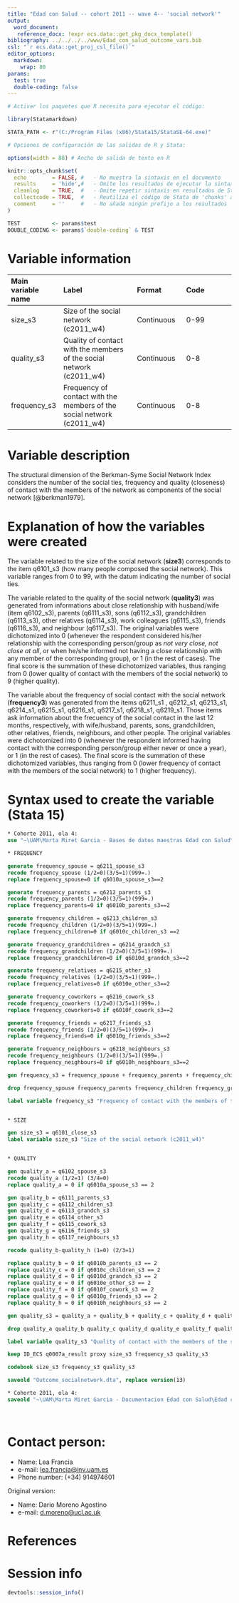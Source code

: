 ```yaml
---
title: "Edad con Salud -- cohort 2011 -- wave 4-- 'social network'" 
output:
  word_document:
   reference_docx: !expr ecs.data::get_pkg_docx_template()
bibliography: ../../../../www/Edad_con_salud_outcome_vars.bib 
csl: "`r ecs.data::get_proj_csl_file()`"
editor_options: 
  markdown:
    wrap: 80
params:
  test: true
  double-coding: false
---
```


```r
# Activar los paquetes que R necesita para ejecutar el código:

library(Statamarkdown)

STATA_PATH <- r"(C:/Program Files (x86)/Stata15/StataSE-64.exe)"

# Opciones de configuración de las salidas de R y Stata:

options(width = 88) # Ancho de salida de texto en R

knitr::opts_chunk$set(
  echo        = FALSE, #   - No muestra la sintaxis en el documento
  results     = 'hide',#   - Omite los resultados de ejecutar la sintaxis
  cleanlog    = TRUE,  #   - Omite repetir sintaxis en resultados de Stata
  collectcode = TRUE,  #   - Reutiliza el código de Stata de 'chunks' anteriores
  comment     = ''     #   - No añade ningún prefijo a los resultados
)

TEST          <- params$test
DOUBLE_CODING <- params$`double-coding` & TEST
```

# Variable information

| Main variable name | Label                                                                  | Format     | Code |
|:-----------------|:--------------------------|:-----------------|:-----------------|
| size_s3            | Size of the social network (c2011_w4)                                  | Continuous | 0-99 |
| quality_s3         | Quality of contact with the members of the social network (c2011_w4)   | Continuous | 0-8  |
| frequency_s3       | Frequency of contact with the members of the social network (c2011_w4) | Continuous | 0-8  |

# Variable description

The structural dimension of the Berkman-Syme Social Network Index considers the
number of the social ties, frequency and quality (closeness) of contact with the
members of the network as components of the social network [@berkman1979].

# Explanation of how the variables were created

The variable related to the size of the social network (**size3**) corresponds
to the item q6101_s3 (how many people composed the social network). This
variable ranges from 0 to 99, with the datum indicating the number of social
ties.

The variable related to the quality of the social network (**quality3**) was
generated from informations about close relationship with husband/wife (item
q6102_s3), parents (q6111_s3), sons (q6112_s3), grandchildren (q6113_s3), other
relatives (q6114_s3), work colleagues (q6115_s3), friends (q6116_s3), and
neighbour (q6117_s3). The original variables were dichotomized into 0 (whenever
the respondent considered his/her relationship with the corresponding
person/group as *not very close,* *not close at all*, or when he/she informed
not having a close relationship with any member of the corresponding group), or
1 (in the rest of cases). The final score is the summation of these dichotomized
variables, thus ranging from 0 (lower quality of contact with the members of the
social network) to 9 (higher quality).

The variable about the frequency of social contact with the social network
(**frequency3**) was generated from the items q6211_s1 , q6212_s1, q6213_s1,
q6214_s1, q6215_s1, q6216_s1, q6217_s1, q6218_s1, q6219_s1. Those items ask
information about the frecuency of the social contact in the last 12 months,
respectively, with wife/husband, parents, sons, grandchildren, other relatives,
friends, neighbours, and other people. The original variables were dichotomized
into 0 (whenever the respondent informed having contact with the corresponding
person/group either never or once a year), or 1 (in the rest of cases). The
final score is the summation of these dichotomized variables, thus ranging from
0 (lower frequency of contact with the members of the social network) to 1
(higher frequency).

# Syntax used to create the variable (Stata 15)

```stata

* Cohorte 2011, ola 4:
use "~\UAM\Marta Miret Garcia - Bases de datos maestras Edad con Salud\Ola_4\Cohorte 2011\rawdata_c2011w4.dta"

```

```stata
* FREQUENCY

generate frequency_spouse = q6211_spouse_s3
recode frequency_spouse (1/2=0)(3/5=1)(999=.)
replace frequency_spouse=0 if q6010a_spouse_s3==2

generate frequency_parents = q6212_parents_s3
recode frequency_parents (1/2=0)(3/5=1)(999=.)
replace frequency_parents=0 if q6010b_parents_s3==2

generate frequency_children = q6213_children_s3
recode frequency_children (1/2=0)(3/5=1)(999=.)
replace frequency_children=0 if q6010c_children_s3 ==2

generate frequency_grandchildren = q6214_grandch_s3
recode frequency_grandchildren (1/2=0)(3/5=1)(999=.)
replace frequency_grandchildren=0 if q6010d_grandch_s3==2

generate frequency_relatives = q6215_other_s3
recode frequency_relatives (1/2=0)(3/5=1)(999=.)
replace frequency_relatives=0 if q6010e_other_s3==2

generate frequency_coworkers = q6216_cowork_s3 
recode frequency_coworkers (1/2=0)(3/5=1)(999=.)
replace frequency_coworkers=0 if q6010f_cowork_s3==2

generate frequency_friends = q6217_friends_s3 
recode frequency_friends (1/2=0)(3/5=1)(999=.)
replace frequency_friends=0 if q6010g_friends_s3==2

generate frequency_neighbours = q6218_neighbours_s3 
recode frequency_neighbours (1/2=0)(3/5=1)(999=.)
replace frequency_neighbours=0 if q6010h_neighbours_s3==2

gen frequency_s3 = frequency_spouse + frequency_parents + frequency_children + frequency_grandchildren + frequency_relatives + frequency_coworkers + frequency_friends + frequency_neighbours

drop frequency_spouse frequency_parents frequency_children frequency_grandchildren frequency_relatives frequency_coworkers frequency_friends frequency_neighbours

label variable frequency_s3 "Frequency of contact with the members of the social network (c2011_w4)"


* SIZE

gen size_s3 = q6101_close_s3
label variable size_s3 "Size of the social network (c2011_w4)"


* QUALITY

gen quality_a = q6102_spouse_s3
recode quality_a (1/2=1) (3/4=0) 
replace quality_a = 0 if q6010a_spouse_s3 == 2

gen quality_b = q6111_parents_s3
gen quality_c = q6112_children_s3
gen quality_d = q6113_grandch_s3
gen quality_e = q6114_other_s3
gen quality_f = q6115_cowork_s3
gen quality_g = q6116_friends_s3
gen quality_h = q6117_neighbours_s3

recode quality_b-quality_h (1=0) (2/3=1)

replace quality_b = 0 if q6010b_parents_s3 == 2
replace quality_c = 0 if q6010c_children_s3 == 2
replace quality_d = 0 if q6010d_grandch_s3 == 2
replace quality_e = 0 if q6010e_other_s3 == 2
replace quality_f = 0 if q6010f_cowork_s3 == 2
replace quality_g = 0 if q6010g_friends_s3 == 2
replace quality_h = 0 if q6010h_neighbours_s3 == 2

gen quality_s3 = quality_a + quality_b + quality_c + quality_d + quality_e + quality_f + quality_g + quality_h

drop quality_a quality_b quality_c quality_d quality_e quality_f quality_g quality_h

label variable quality_s3 "Quality of contact with the members of the social network (c2011_w4)"

```

```stata

keep ID_ECS q0007a_result proxy size_s3 frequency_s3 quality_s3

codebook size_s3 frequency_s3 quality_s3
```

```stata
saveold "Outcome_socialnetwork.dta", replace version(13)
```

```stata
* Cohorte 2011, ola 4:
saveold "~\UAM\Marta Miret Garcia - Documentacion Edad con Salud\Edad con salud - Ola 4\Outcomes\Cohorte 2011\Outcome datasets\Outcome_socialnetwork.dta", replace version(13)

```

<br>

# Contact person:

-   Name: Lea Francia
-   e-mail: [lea.francia\@inv.uam.es](mailto:lea.francia@inv.uam.es){.email}
-   Phone number: (+34) 914974601

Original version:

-   Name: Dario Moreno Agostino
-   e-mail: [d.moreno\@ucl.ac.uk](mailto:d.moreno@ucl.ac.uk){.email}

# References

::: {#refs}
:::

\newpage

# Session info

```r
devtools::session_info()
```
